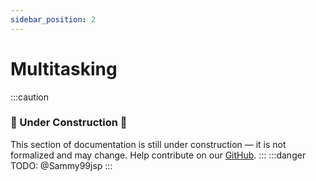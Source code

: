 ```yaml
---
sidebar_position: 2
---
```

# Multitasking
:::caution
### 🚧 Under Construction 🚧
This section of documentation is still under construction — it is not formalized and may change.
Help contribute on our [GitHub](https://github.com/Avdan-OS/docsite/tree/main/docs/navda/multitasking.mdx).
:::
:::danger
TODO: @Sammy99jsp
:::
